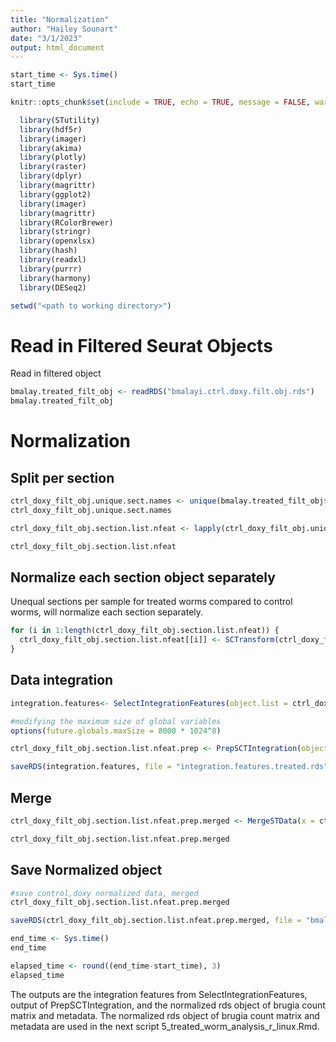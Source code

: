 ```yaml
---
title: "Normalization"
author: "Hailey Sounart"
date: "3/1/2023"
output: html_document
---
```


```r

start_time <- Sys.time()
start_time
```

```r
knitr::opts_chunk$set(include = TRUE, echo = TRUE, message = FALSE, warning =FALSE)
```

```r
  library(STutility)
  library(hdf5r)
  library(imager)
  library(akima)
  library(plotly)
  library(raster)
  library(dplyr)
  library(magrittr)
  library(ggplot2)
  library(imager) 
  library(magrittr)
  library(RColorBrewer)
  library(stringr)
  library(openxlsx)
  library(hash)
  library(readxl)
  library(purrr)
  library(harmony)
  library(DESeq2)
```

```r

setwd("<path to working directory>")
``` 

# Read in Filtered Seurat Objects

Read in filtered object
``` r

bmalay.treated_filt_obj <- readRDS("bmalayi.ctrl.doxy.filt.obj.rds")
bmalay.treated_filt_obj

```

# Normalization

## Split per section

```r

ctrl_doxy_filt_obj.unique.sect.names <- unique(bmalay.treated_filt_obj$sample_section)
ctrl_doxy_filt_obj.unique.sect.names

ctrl_doxy_filt_obj.section.list.nfeat <- lapply(ctrl_doxy_filt_obj.unique.sect.names, function(i){SubsetSTData(bmalay.treated_filt_obj, expression = (sample_section == i))})

ctrl_doxy_filt_obj.section.list.nfeat
```

## Normalize each section object separately

Unequal sections per sample for treated worms compared to control worms, will normalize each section separately.
```r

for (i in 1:length(ctrl_doxy_filt_obj.section.list.nfeat)) {
  ctrl_doxy_filt_obj.section.list.nfeat[[i]] <- SCTransform(ctrl_doxy_filt_obj.section.list.nfeat[[i]], vars.to.regress = "nFeature_RNA", return.only.var.genes = FALSE)
}

```

## Data integration
```r

integration.features<- SelectIntegrationFeatures(object.list = ctrl_doxy_filt_obj.section.list.nfeat, nfeatures = 7000)

#modifying the maximum size of global variables
options(future.globals.maxSize = 8000 * 1024^8)

ctrl_doxy_filt_obj.section.list.nfeat.prep <- PrepSCTIntegration(object.list = ctrl_doxy_filt_obj.section.list.nfeat, anchor.features = integration.features, verbose = FALSE)

```

```r

saveRDS(integration.features, file = "integration.features.treated.rds")

```

## Merge

``` r

ctrl_doxy_filt_obj.section.list.nfeat.prep.merged <- MergeSTData(x = ctrl_doxy_filt_obj.section.list.nfeat.prep[[1]], y = ctrl_doxy_filt_obj.section.list.nfeat.prep[2:length(ctrl_doxy_filt_obj.section.list.nfeat.prep)], merge.data = TRUE)

ctrl_doxy_filt_obj.section.list.nfeat.prep.merged

```

## Save Normalized object

```r

#save control,doxy normalized data, merged
ctrl_doxy_filt_obj.section.list.nfeat.prep.merged

saveRDS(ctrl_doxy_filt_obj.section.list.nfeat.prep.merged, file = "bmalay.treated.normalized.obj.rds")

```

```r

end_time <- Sys.time()
end_time
```

```r

elapsed_time <- round((end_time-start_time), 3)
elapsed_time
```

The outputs are the integration features from SelectIntegrationFeatures, output of PrepSCTIntegration, and the normalized rds object of brugia count matrix and metadata. The normalized rds object of brugia count matrix and metadata are used in the next script 5_treated_worm_analysis_r_linux.Rmd.